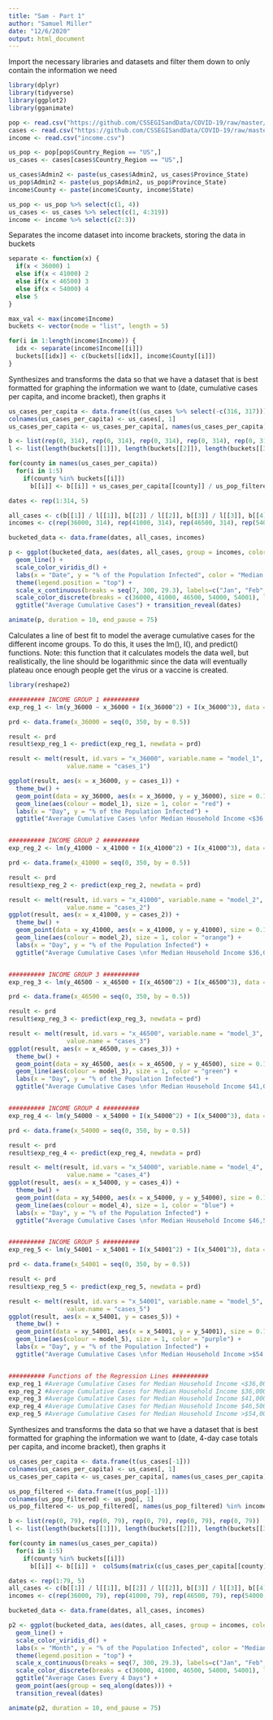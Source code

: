 ```yaml
---
title: "Sam - Part 1"
author: "Samuel Miller"
date: "12/6/2020"
output: html_document
---
```


Import the necessary libraries and datasets and filter them down to only contain the information we need

```r
library(dplyr)
library(tidyverse)
library(ggplot2)
library(gganimate)

pop <- read.csv("https://github.com/CSSEGISandData/COVID-19/raw/master/csse_covid_19_data/UID_ISO_FIPS_LookUp_Table.csv") %>% select(c(6:8, 12))
cases <- read.csv("https://github.com/CSSEGISandData/COVID-19/raw/master/csse_covid_19_data/csse_covid_19_time_series/time_series_covid19_confirmed_US.csv") %>% select(c(6:8, 12:327))
income <- read.csv("income.csv")

us_pop <- pop[pop$Country_Region == "US",]
us_cases <- cases[cases$Country_Region == "US",]

us_cases$Admin2 <- paste(us_cases$Admin2, us_cases$Province_State)
us_pop$Admin2 <- paste(us_pop$Admin2, us_pop$Province_State)
income$County <- paste(income$County, income$State)

us_pop <- us_pop %>% select(c(1, 4))
us_cases <- us_cases %>% select(c(1, 4:319))
income <- income %>% select(c(2:3))
```

Separates the income dataset into income brackets, storing the data in buckets

```r
separate <- function(x) {
  if(x < 36000) 1
  else if(x < 41000) 2
  else if(x < 46500) 3
  else if(x < 54000) 4
  else 5
}

max_val <- max(income$Income)
buckets <- vector(mode = "list", length = 5)

for(i in 1:length(income$Income)) {
  idx <- separate(income$Income[[i]])
  buckets[[idx]] <- c(buckets[[idx]], income$County[[i]])
}
```

Synthesizes and transforms the data so that we have a dataset that is best formatted for graphing the information we want to (date, cumulative cases per capita, and income bracket), then graphs it

```r
us_cases_per_capita <- data.frame(t((us_cases %>% select(-c(316, 317)))[-1]))
colnames(us_cases_per_capita) <- us_cases[, 1]
us_cases_per_capita <- us_cases_per_capita[, names(us_cases_per_capita) %in% income$County]

b <- list(rep(0, 314), rep(0, 314), rep(0, 314), rep(0, 314), rep(0, 314))
l <- list(length(buckets[[1]]), length(buckets[[2]]), length(buckets[[3]]), length(buckets[[4]]), length(buckets[[5]]))

for(county in names(us_cases_per_capita))
  for(i in 1:5)
    if(county %in% buckets[[i]])
      b[[i]] <- b[[i]] + us_cases_per_capita[[county]] / us_pop_filtered[[county]]

dates <- rep(1:314, 5)

all_cases <- c(b[[1]] / l[[1]], b[[2]] / l[[2]], b[[3]] / l[[3]], b[[4]] / l[[4]], b[[5]] / l[[5]])
incomes <- c(rep(36000, 314), rep(41000, 314), rep(46500, 314), rep(54000, 314), rep(54001, 314))

bucketed_data <- data.frame(dates, all_cases, incomes)

p <- ggplot(bucketed_data, aes(dates, all_cases, group = incomes, color = factor(incomes))) +
  geom_line() +
  scale_color_viridis_d() +
  labs(x = "Date", y = "% of the Population Infected", color = "Median Household Income") +
  theme(legend.position = "top") + 
  scale_x_continuous(breaks = seq(7, 300, 29.3), labels=c("Jan", "Feb", "Mar", "Apr", "May", "Jun", "Jul", "Aug", "Sep", "Oct", "Nov")) +
  scale_color_discrete(breaks = c(36000, 41000, 46500, 54000, 54001), labels=c("< $36,000", "< $41,000", "< $46,500", "< $54,000", "> $54,000")) +
  ggtitle("Average Cumulative Cases") + transition_reveal(dates)

animate(p, duration = 10, end_pause = 75)
```

Calculates a line of best fit to model the average cumulative cases for the different income groups. 
To do this, it uses the lm(), I(), and predict() functions.
Note: this function that it calculates models the data well, but realistically, the line should be logarithmic since the data will eventually plateau once enough people get the virus or a vaccine is created.


```r
library(reshape2)

########## INCOME GROUP 1 ##########
exp_reg_1 <- lm(y_36000 ~ x_36000 + I(x_36000^2) + I(x_36000^3), data = xy_36000)

prd <- data.frame(x_36000 = seq(0, 350, by = 0.5))

result <- prd
result$exp_reg_1 <- predict(exp_reg_1, newdata = prd)

result <- melt(result, id.vars = "x_36000", variable.name = "model_1",
                value.name = "cases_1")

ggplot(result, aes(x = x_36000, y = cases_1)) +
  theme_bw() +
  geom_point(data = xy_36000, aes(x = x_36000, y = y_36000), size = 0.1) +
  geom_line(aes(colour = model_1), size = 1, color = "red") +
  labs(x = "Day", y = "% of the Population Infected") +
  ggtitle("Average Cumulative Cases \nfor Median Household Income <$36,000")


########## INCOME GROUP 2 ##########
exp_reg_2 <- lm(y_41000 ~ x_41000 + I(x_41000^2) + I(x_41000^3), data = xy_41000)

prd <- data.frame(x_41000 = seq(0, 350, by = 0.5))

result <- prd
result$exp_reg_2 <- predict(exp_reg_2, newdata = prd)

result <- melt(result, id.vars = "x_41000", variable.name = "model_2",
                value.name = "cases_2")
ggplot(result, aes(x = x_41000, y = cases_2)) +
  theme_bw() +
  geom_point(data = xy_41000, aes(x = x_41000, y = y_41000), size = 0.1) +
  geom_line(aes(colour = model_2), size = 1, color = "orange") +
  labs(x = "Day", y = "% of the Population Infected") +
  ggtitle("Average Cumulative Cases \nfor Median Household Income $36,000 - $41,000")


########## INCOME GROUP 3 ##########
exp_reg_3 <- lm(y_46500 ~ x_46500 + I(x_46500^2) + I(x_46500^3), data = xy_46500)

prd <- data.frame(x_46500 = seq(0, 350, by = 0.5))

result <- prd
result$exp_reg_3 <- predict(exp_reg_3, newdata = prd)

result <- melt(result, id.vars = "x_46500", variable.name = "model_3",
                value.name = "cases_3")
ggplot(result, aes(x = x_46500, y = cases_3)) +
  theme_bw() +
  geom_point(data = xy_46500, aes(x = x_46500, y = y_46500), size = 0.1) +
  geom_line(aes(colour = model_3), size = 1, color = "green") +
  labs(x = "Day", y = "% of the Population Infected") +
  ggtitle("Average Cumulative Cases \nfor Median Household Income $41,000 - $46,500")


########## INCOME GROUP 4 ##########
exp_reg_4 <- lm(y_54000 ~ x_54000 + I(x_54000^2) + I(x_54000^3), data = xy_54000)

prd <- data.frame(x_54000 = seq(0, 350, by = 0.5))

result <- prd
result$exp_reg_4 <- predict(exp_reg_4, newdata = prd)

result <- melt(result, id.vars = "x_54000", variable.name = "model_4",
                value.name = "cases_4")
ggplot(result, aes(x = x_54000, y = cases_4)) +
  theme_bw() +
  geom_point(data = xy_54000, aes(x = x_54000, y = y_54000), size = 0.1) +
  geom_line(aes(colour = model_4), size = 1, color = "blue") +
  labs(x = "Day", y = "% of the Population Infected") +
  ggtitle("Average Cumulative Cases \nfor Median Household Income $46,500 - $54,000")


########## INCOME GROUP 5 ##########
exp_reg_5 <- lm(y_54001 ~ x_54001 + I(x_54001^2) + I(x_54001^3), data = xy_54001)

prd <- data.frame(x_54001 = seq(0, 350, by = 0.5))

result <- prd
result$exp_reg_5 <- predict(exp_reg_5, newdata = prd)

result <- melt(result, id.vars = "x_54001", variable.name = "model_5",
                value.name = "cases_5")
ggplot(result, aes(x = x_54001, y = cases_5)) +
  theme_bw() +
  geom_point(data = xy_54001, aes(x = x_54001, y = y_54001), size = 0.1) +
  geom_line(aes(colour = model_5), size = 1, color = "purple") +
  labs(x = "Day", y = "% of the Population Infected") +
  ggtitle("Average Cumulative Cases \nfor Median Household Income >$54,000")


########## Functions of the Regression Lines ##########
exp_reg_1 #Average Cumulative Cases for Median Household Income <$36,000
exp_reg_2 #Average Cumulative Cases for Median Household Income $36,000 - $41,000
exp_reg_3 #Average Cumulative Cases for Median Household Income $41,000 - $46,500
exp_reg_4 #Average Cumulative Cases for Median Household Income $46,500 - $54,000
exp_reg_5 #Average Cumulative Cases for Median Household Income >$54,000
```

Synthesizes and transforms the data so that we have a dataset that is best formatted for graphing the information we want to (date, 4-day case totals per capita, and income bracket), then graphs it

```r
us_cases_per_capita <- data.frame(t(us_cases[-1]))
colnames(us_cases_per_capita) <- us_cases[, 1]
us_cases_per_capita <- us_cases_per_capita[, names(us_cases_per_capita) %in% income$County]

us_pop_filtered <- data.frame(t(us_pop[-1]))
colnames(us_pop_filtered) <- us_pop[, 1]
us_pop_filtered <- us_pop_filtered[, names(us_pop_filtered) %in% income$County]

b <- list(rep(0, 79), rep(0, 79), rep(0, 79), rep(0, 79), rep(0, 79))
l <- list(length(buckets[[1]]), length(buckets[[2]]), length(buckets[[3]]), length(buckets[[4]]), length(buckets[[5]]))

for(county in names(us_cases_per_capita))
  for(i in 1:5)
    if(county %in% buckets[[i]])
      b[[i]] <- b[[i]] +  colSums(matrix(c(us_cases_per_capita[[county]][1], diff(us_cases_per_capita[[county]])) / us_pop_filtered[[county]], nrow = 5))

dates <- rep(1:79, 5)
all_cases <- c(b[[1]] / l[[1]], b[[2]] / l[[2]], b[[3]] / l[[3]], b[[4]] / l[[4]], b[[5]] / l[[5]])
incomes <- c(rep(36000, 79), rep(41000, 79), rep(46500, 79), rep(54000, 79), rep(54001, 79))

bucketed_data <- data.frame(dates, all_cases, incomes)

p2 <- ggplot(bucketed_data, aes(dates, all_cases, group = incomes, color = factor(incomes))) +
  geom_line() +
  scale_color_viridis_d() +
  labs(x = "Month", y = "% of the Population Infected", color = "Median Household Income") +
  theme(legend.position = "top") + 
  scale_x_continuous(breaks = seq(7, 300, 29.3), labels=c("Jan", "Feb", "Mar", "Apr", "May", "Jun", "Jul", "Aug", "Sep", "Oct", "Nov")) +
  scale_color_discrete(breaks = c(36000, 41000, 46500, 54000, 54001), labels=c("< $36,000", "< $41,000", "< $46,500", "< $54,000", "> $54,000")) +
  ggtitle("Average Cases Every 4 Days") + 
  geom_point(aes(group = seq_along(dates))) + 
  transition_reveal(dates)

animate(p2, duration = 10, end_pause = 75)
```